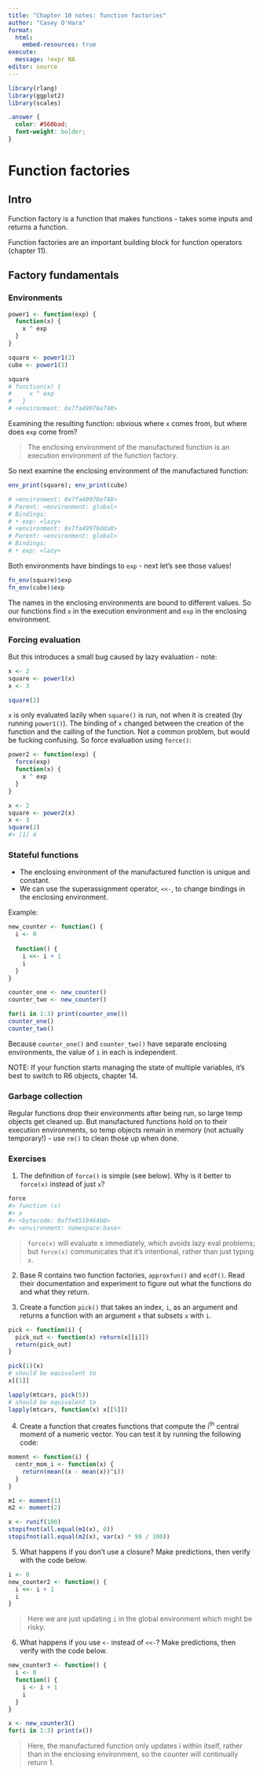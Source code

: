 ```yaml
---
title: "Chapter 10 notes: function factories"
author: "Casey O'Hara"
format: 
  html:
    embed-resources: true
execute:
  message: !expr NA
editor: source
---
```


```r
library(rlang)
library(ggplot2)
library(scales)
```

```scss
.answer { 
  color: #560bad;
  font-weight: bolder;
}
```

# Function factories

## Intro

Function factory is a function that makes functions - takes some inputs and returns a function.

Function factories are an important building block for function operators (chapter 11).

## Factory fundamentals

### Environments

```r
power1 <- function(exp) {
  function(x) {
    x ^ exp
  }
}

square <- power1(2)
cube <- power1(3)

square
# function(x) {
#     x ^ exp
#   }
# <environment: 0x7fa49978e748>
```

Examining the resulting function: obvious where `x` comes from, but where does `exp` come from?

> The enclosing environment of the manufactured function is an execution environment of the function factory.

So next examine the enclosing environment of the manufactured function:

```r
env_print(square); env_print(cube)

# <environment: 0x7fa49978e748>
# Parent: <environment: global>
# Bindings:
# • exp: <lazy>
# <environment: 0x7fa49978dda8>
# Parent: <environment: global>
# Bindings:
# • exp: <lazy>
```

Both environments have bindings to `exp` - next let's see those values!

```r
fn_env(square)$exp
fn_env(cube)$exp
```

The names in the enclosing environments are bound to different values.  So our functions find `x` in the execution environment and `exp` in the enclosing environment.

### Forcing evaluation

But this introduces a small bug caused by lazy evaluation - note:
```r
x <- 2
square <- power1(x)
x <- 3

square(2)
```

`x` is only evaluated lazily when `square()` is run, not when it is created (by running `power1()`).  The binding of `x` changed between the creation of the function and the calling of the function.  Not a common problem, but would be fucking confusing.  So force evaluation using `force()`:

```r
power2 <- function(exp) {
  force(exp)
  function(x) {
    x ^ exp
  }
}

x <- 2
square <- power2(x)
x <- 3
square(2)
#> [1] 4
```

### Stateful functions

* The enclosing environment of the manufactured function is unique and constant.
* We can use the superassignment operator, `<<-`, to change bindings in the enclosing environment.

Example:

```r
new_counter <- function() {
  i <- 0
  
  function() {
    i <<- i + 1
    i
  }
}

counter_one <- new_counter()
counter_two <- new_counter()

for(i in 1:3) print(counter_one())
counter_one()
counter_two()
```

Because `counter_one()` and `counter_two()` have separate enclosing environments, the value of `i` in each is independent.

NOTE: If your function starts managing the state of multiple variables, it's best to switch to R6 objects, chapter 14.

### Garbage collection

Regular functions drop their environments after being run, so large temp objects get cleaned up.  But manufactured functions hold on to their execution environments, so temp objects remain in memory (not actually temporary!) - use `rm()` to clean those up when done.

### Exercises

1. The definition of `force()` is simple (see below). Why is it better to `force(x)` instead of just `x`?

```r
force
#> function (x) 
#> x
#> <bytecode: 0x7fe8519464b0>
#> <environment: namespace:base>
```

>[`force(x)` will evaluate x immediately, which avoids lazy eval problems; but `force(x)` communicates that it's intentional, rather than just typing `x`.]{.answer}

2. Base R contains two function factories, `approxfun()` and `ecdf()`. Read their documentation and experiment to figure out what the functions do and what they return.

>[]{.answer}

3.  Create a function `pick()` that takes an index, `i`, as an argument and returns a function with an argument `x` that subsets `x` with `i`.

```r
pick <- function(i) {
  pick_out <- function(x) return(x[[i]])
  return(pick_out)
}
```


```r
pick(1)(x)
# should be equivalent to
x[[1]]

lapply(mtcars, pick(5))
# should be equivalent to
lapply(mtcars, function(x) x[[5]])
```

4. Create a function that creates functions that compute the i^th^ central moment of a numeric vector. You can test it by running the following code:

```r
moment <- function(i) {
  centr_mom_i <- function(x) {
    return(mean((x - mean(x))^i))
  }
}
```


```r
m1 <- moment(1)
m2 <- moment(2)

x <- runif(100)
stopifnot(all.equal(m1(x), 0))
stopifnot(all.equal(m2(x), var(x) * 99 / 100))
```


5. What happens if you don’t use a closure? Make predictions, then verify with the code below.

```r
i <- 0
new_counter2 <- function() {
  i <<- i + 1
  i
}
```

>[Here we are just updating `i` in the global environment which might be risky.]{.answer}

6. What happens if you use `<-` instead of `<<-`? Make predictions, then verify with the code below.

```r
new_counter3 <- function() {
  i <- 0
  function() {
    i <- i + 1
    i
  }
}

x <- new_counter3()
for(i in 1:3) print(x())
```

>[Here, the manufactured function only updates i within itself, rather than in the enclosing environment, so the counter will continually return 1.]{.answer}
